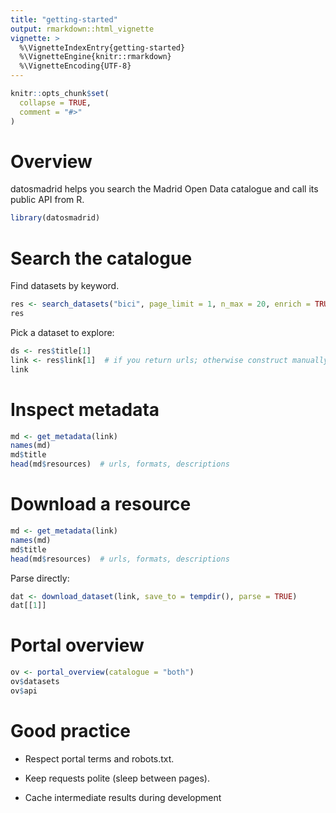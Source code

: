 ```yaml
---
title: "getting-started"
output: rmarkdown::html_vignette
vignette: >
  %\VignetteIndexEntry{getting-started}
  %\VignetteEngine{knitr::rmarkdown}
  %\VignetteEncoding{UTF-8}
---
```


```r
knitr::opts_chunk$set(
  collapse = TRUE,
  comment = "#>"
)
```

# Overview

datosmadrid helps you search the Madrid Open Data catalogue and call its public API from R.

```r
library(datosmadrid)
```

# Search the catalogue

Find datasets by keyword.

```r
res <- search_datasets("bici", page_limit = 1, n_max = 20, enrich = TRUE)
res
```

Pick a dataset to explore:

```r
ds <- res$title[1]
link <- res$link[1]  # if you return urls; otherwise construct manually
link
```

# Inspect metadata

```r
md <- get_metadata(link)
names(md)
md$title
head(md$resources)  # urls, formats, descriptions
```

# Download a resource

```r
md <- get_metadata(link)
names(md)
md$title
head(md$resources)  # urls, formats, descriptions
```

Parse directly:

```r
dat <- download_dataset(link, save_to = tempdir(), parse = TRUE)
dat[[1]]
```

# Portal overview

```r
ov <- portal_overview(catalogue = "both")
ov$datasets
ov$api
```

# Good practice

-   Respect portal terms and robots.txt.

-   Keep requests polite (sleep between pages).

-   Cache intermediate results during development

